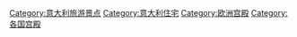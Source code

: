{{Commons category|Palaces in Italy}}

[[Category:意大利旅游景点|Category:意大利旅游景点]]
[[Category:意大利住宅|Category:意大利住宅]]
[[Category:欧洲宫殿|Category:欧洲宫殿]]
[[Category:各国宫殿|Category:各国宫殿]]